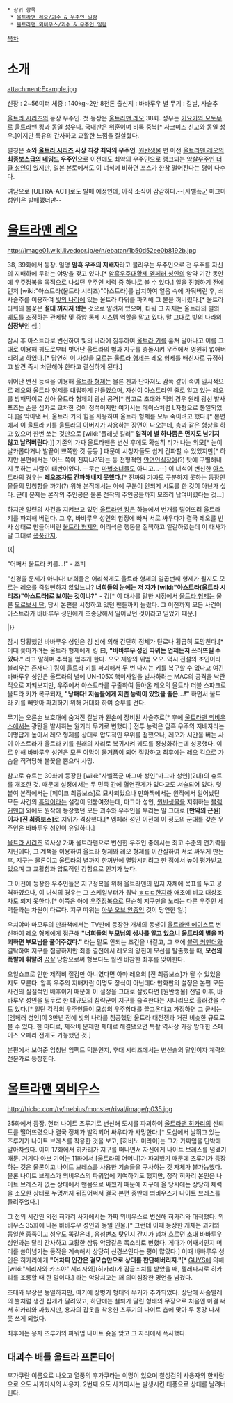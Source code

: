  * 상위 항목 
  * [[울트라맨 레오/괴수 & 우주인 일람]]
  * [[울트라맨 뫼비우스/괴수 & 우주인 일람]]

[[목차]]
= 소개 =
attachment:Example.jpg

신장 : 2~56미터
체중 : 140kg~2만 8천톤
출신지 : 바바루우 별
무기 : 칼날, 사슬추

[[울트라 시리즈]]의 등장 우주인. 첫 등장은 [[울트라맨 레오]] 38화. 성우는 [[키요카와 모토무]]로 [[울트라맨 킹]]과 동일 성우다. 국내판은 [[위훈]]이며 비록 중복[* [[사코미즈 신고]]와 동일 성우.]이지만 특유의 간사하고 교활한 느낌을 잘살렸다.

별칭은 '''쇼와 [[울트라 시리즈]] 사상 최강 최악의 우주인'''. [[원반생물]] 편 이전 [[울트라맨 레오]]의 '''[[최종보스]]급의 [[네임드]] 우주인'''으로 이전에도 최악의 우주인으로 랭크되는 [[암살우주인 너클 성인]]이 있지만, 일본 본토에서도 이 녀석에 비하면 포스가 한참 떨어진다는 평이 다수다.

여담으로 [ULTRA-ACT]로도 발매 예정인데, 아직 소식이 감감하다.--[사벨폭군 마그마 성인]은 발매했더만--

= [[울트라맨 레오]] =
http://image01.wiki.livedoor.jp/e/n/ebatan/1b50d52ee0b8192b.jpg

38, 39화에서 등장. 일명 '''암흑 우주의 지배자'''라고 불리우는 우주인으로 전 우주를 자신의 지배하에 두려는 야망을 갖고 있다.[* [[암흑우주대황제 엠페러 성인]]의 암약 기간 동안에 우주정복을 목적으로 나섰던 우주인 세력 중 하나로 볼 수 있다.] 일을 진행하기 전에 먼저 [wiki:"아스트라(울트라 시리즈)"아스트라]를 납치하여 얼음 속에 가둬버린 후, 쇠사슬추를 이용하여 [[빛의 나라]]에 있는 울트라 타워를 파괴해 그 불을 꺼버렸다.[* 울트라 타워의 불꽃은 '''절대 꺼지지 않는''' 것으로 알려져 있으며, 타워 그 자체는 울트라의 별의 궤도를 조정하는 관제탑 및 중앙 통제 시스템 역할을 맡고 있다. 말 그대로 빛의 나라의 '''심장부'''인 셈.] 

잠시 후 아스트라로 변신하여 빛의 나라에 침투하여 [[울트라 키]]를 훔쳐 달아나고 이를 그대로 이용해 궤도로부터 벗어난 울트라의 별과 지구를 충돌시켜 우주에서 영원히 없애버리려고 하였다.[* 당연히 이 사실을 모르는 [[울트라 형제]]는 레오 형제를 배신자로 규정하고 발견 즉시 처단해야 한다고 결심하게 된다.]

뛰어난 변신 능력을 이용해 [[울트라 형제]]는 물론 겐과 단마저도 감쪽 같이 속여 일시적으로 레오와 울트라 형제를 대립하게 만들었으며, 자신이 아스트라인 줄로 알고 있는 레오를 방패막이로 삼아 울트라 형제의 광선 공격[* 참고로 초대와 잭의 경우 원래 광선 발사 포즈는 손을 십자로 교차한 것이 정석이지만 여기서는 에이스처럼 L자형으로 통일되었다.]을 막아낸 뒤, 울트라 키의 힘을 사용하여 울트라 형제를 모두 죽이려고 했다.[* 본편에서 이 울트라 키를 [[울트라의 아버지]]가 사용하는 장면이 나오는데, [[총]]과 같은 형상을 하고 있으며 한번 쏘는 것만으로 [wiki:"플래닛 킬러" '''일격에 별 하나쯤은 먼지도 남기지 않고 날려버린다.''']] 기존의 가짜 울트라맨은 변신 후에도 확실히 티가 나는 외모[* 눈이 날카롭다거나 발끝이 뾰쪽한 것 등등.] 때문에 시청자들도 쉽게 간파할 수 있었지만[* 하지만 본편에서는 '어느 쪽이 진짜냐?'라는 등 전형적인 [[안면인식장애]](?) 탓에 구별해내지 못하는 사람이 태반이었다. --무슨 [[마법소녀물]]도 아니고...--] 이 녀석이 변신한 [[아스트라]]의 경우는 '''레오조차도 간파해내지 못했다'''.[* 진짜와 가짜도 구분하지 못하는 등장인물들의 멍청함을 까기(?) 위해 본작에서는 아예 구분이 안되게 시도를 한 것이 아닌가 싶다. 근데 문제는 본작의 주인공은 물론 전작의 주인공들까지 모조리 낚여버렸다는 것...]

하지만 일련의 사건을 지켜보고 있던 [[울트라맨 킹]]은 하늘에서 번개를 떨어뜨려 울트라 키를 파괴해 버린다. 그 후, 바바루우 성인의 함정에 빠져 서로 싸우다가 결국 레오를 빈사 상태로 만들어버린 [[울트라 형제]]의 어리석은 행동을 질책하고 일갈하였는데 이 대사가 말 그대로 [[폭풍간지]].

{{|

"어째서 울트라 키를...!" - 조피

"신경쓸 문제가 아니다! 너희들은 어리석게도 울트라 형제의 일곱번째 형제가 될지도 모르는 레오를 죽일뻔하지 않았느냐? '''너희들의 눈에는 저 자가 [wiki:"아스트라(울트라 시리즈)"아스트라]로 보이는 것이냐?"''' - 킹[* 이 대사를 말한 시점에서 [[울트라 형제]]는 물론 [[모로보시 단]], 당시 본편을 시청하고 있던 팬들까지 놀랐다. 그 이전까지 모든 사건이 아스트라가 바바루우 성인에게 조종당해서 일어났던 것이라고 믿었기 때문.]

|}}

잠시 당황했던 바바루우 성인은 킹 빔에 의해 간단히 정체가 탄로나 황급히 도망친다.[* 이때 쫓아가려는 울트라 형제에게 킹 曰, '''"바바루우 성인 따위는 언제든지 쓰러뜨릴 수 있다."''' 라고 말하며 추적을 멈추게 한다. 오오 제왕의 위엄 오오. 역시 전설의 초인이라 불리우는 존재다.] 킹이 울트라 키를 파괴해서 두 번 다시는 키를 복구할 수 없다고 여긴 바바루우 성인은 울트라의 별에 UN-105X 핵미사일을 발사하려는 MAC의 공격을 낙관적으로 지켜보지만, 우주에서 아스트라를 구출하여 돌아온 레오의 울트라 더블 스파크로 울트라 키가 복구되자, '''"낭패다! 저놈들에게 저런 능력이 있었을 줄은...!"''' 하면서 울트라 키를 빼앗아 파괴하기 위해 거대화 하여 승부를 건다.

무기는 오른손 보호대에 숨겨진 칼날과 왼손에 장비된 사슬추로[* 후에 [[울트라맨 뫼비우스]]에서는 광탄을 발사하는 원거리 무기로 변했다.] 전투 능력은 암흑 우주의 지배자라는 이명답게 높아서 레오 형제를 상대로 압도적인 우위를 점했으나, 레오가 시간을 버는 사이 아스트라가 울트라 키를 원래의 자리로 복귀시켜 궤도를 정상화하는데 성공했다. 이로 인해 바바루우 성인은 모든 야망이 물거품이 되어 절망하고 최후에는 레오 킥으로 가슴을 직격당해 불꽃을 뿜으며 사망.

참고로 슈트는 30화에 등장한 [wiki:"사벨폭군 마그마 성인"마그마 성인](2대)의 슈트를 개조한 것. 때문에 설정에서는 두 민족 간에 혈연관계가 있다고도 서술되어 있다. 덧붙여 본작에서는 [페이크 최종보스]로 묘사되었으나 만화책에서는 원작에서 일어났던 모든 사건의 [[흑막]]이라는 설정이 덧붙여졌는데, 마그마 성인, [[원반생물]]을 지휘하는 [[블랙 커맨더]] 외에도 원작에 등장했던 모든 괴수와 우주인을 부리는 말 그대로 '''[만악의 근원]이자 [진 최종보스]'''로 지위가 격상했다.[* 엠페러 성인 이전에 이 정도의 군대를 갖춘 우주인은 바바루우 성인이 유일하다.]

[[울트라 시리즈]] 역사상 가짜 울트라맨으로 변신한 우주인 중에서는 최고 수준의 연기력을 지닌데다, 그 계책을 이용하여 울트라 형제와 레오 형제를 이간질하여 서로 싸우게 만든 후, 지구는 물론이고 울트라의 별까지 한꺼번에 멸망시키려고 한 점에서 높이 평가받고 있으며 그 교활함과 압도적인 강함으로 인기가 높다. 

그 이전에 등장한 우주인들은 지구정복을 위해 울트라맨의 입지 자체에 목표를 두고 공격하였으나, 이 녀석의 경우는 그 스케일부터가 워낙 [[ㅎㄷㄷ]]한지라 애초에 비교 대상조차도 되지 못한다.[* 이쪽은 아예 [[우주정복]]으로 단순히 지구만을 노리는 다른 우주인 세력들과는 차원이 다르다. 지구 따위는 [[아웃 오브 안중]]인 것이 당연한 일.]

우치야마 마모루의 만화책에서는 TV판에 등장한 개체의 동생이 [[울트라맨 에이스]]로 변신하여 레오 형제에게 접근해 '''"너희들의 부모님의 생사를 알고 있으니 울트라의 별을 파괴하면 부모님을 풀어주겠다."''' 라는 말도 안되는 조건을 내걸고, 그 후에 [[블랙 커맨더]]와 결탁하여 지구를 침공하지만 최종 결전에서 레오의 양친이 모선을 탈출했을 때, '''모선의 폭발에 휘말려''' [[끔살]] 당함으로써 형보다도 훨씬 비참한 최후를 맞이한다.

오일쇼크로 인한 제작비 절감만 아니였다면 아마 레오의 [진 최종보스]가 될 수 있었을지도 모른다. 암흑 우주의 지배자란 이명도 장식이 아닌데다 만화판의 설정은 본편 모든 사건의 실질적인 배후이기 때문에 이 설정을 그대로 살렸다면 [원반생물] 전멸 이후, 바바루우 성인을 필두로 한 대규모의 침략군이 지구를 습격한다는 시나리오로 흘러갔을 수도 있다.[* 일단 각각의 우주인들이 모성의 우주함대를 끌고온다고 가정하면 그 군세는 [엠페러 성인]이 3만년 전에 빛의 나라를 침공했던 울트라 대전쟁과 거진 비슷한 규모로 볼 수 있다. 한 마디로, 제작비 문제만 제대로 해결됐으면 특촬 역사상 가장 방대한 스페이스 오페라 전개도 가능했던 것.]

본편에서 보여준 엄청난 임팩트 덕분인지, 후대 시리즈에서는 변신술의 달인이자 계략의 전문가로 등장한다.

= [[울트라맨 뫼비우스]] =
http://hicbc.com/tv/mebius/monster/rival/image/p035.jpg

35화에서 등장. 헌터 나이트 츠루기로 변신해 도시를 파괴하여 [[울트라맨 히카리]]의 신뢰도를 떨어뜨렸으나 결국 정체가 발각되어 싸우다가 사망한다.[* 도심에서 날뛰고 있는 츠루기가 나이트 브레스를 착용한 것을 보고, [히비노 미라이]는 그가 가짜임을 단박에 알아차렸다. 이미 17화에서 히카리가 지구를 떠나면서 자신에게 나이트 브레스를 넘겼기 때문. 거기다 아브 기어는 11화에서 [울트라의 어머니]가 파괴했기 때문에 츠루기가 등장하는 것은 물론이고 나이트 브레스를 사용한 기술들을 구사하는 것 자체가 불가능했다. 물론 나이트 브레스가 뫼비우스의 파워업에 기여하기도 했지만, 정작 히카리 본인은 나이트 브레스가 없는 상태에서 맨몸으로 싸웠기 때문에 지구에 올 당시에는 상당히 체력을 소모한 상태로 누명까지 뒤집어써서 결국 본편 중반에 뫼비우스가 나이트 브레스를 돌려주었다.]

그 전의 시간인 외전 히카리 사가에서는 가짜 뫼비우스로 변신해 히카리와 대적했다. 뫼비우스 35화에 나온 바바루우 성인과 동일 인물.[* 그런데 이때 등장한 개체는 과거와 동일한 종족이고 성우도 똑같은데, 음성변조 탓인지 간지가 넘쳐 흐르던 초대 바바루우 성인과는 달리 간사하고 교활한 삼류 악당같은 목소리로 변했다. 게다가 어째서인지 머리를 쓸어넘기는 동작을 계속해서 상당히 신경쓰인다는 평이 많았다.] 이때 바바루우 성인은 히카리에게 '''"어차피 인간은 겉모습만으로 상대를 판단해버리지."'''[* [[GUYS]]에 의해 [wiki:"세리자와 카즈야" 세리자와](히카리)가 감금조치를 받았을 때, 텔레파시로 히카리를 조롱할 때 한 말이다.] 라는 악당치고는 꽤 의미심장한 명언을 남겼다.

초대와 무장은 동일하지만, 여기에 장병기 형태의 무기가 추가되었다. 상단에 사슴벌레의 뿔처럼 생긴 집게가 달려있고, 하단에는 철퇴가 달린 형태의 무장으로 처음엔 이걸 써서 히카리와 싸웠지만, 용자의 갑옷을 착용한 츠루기의 나이트 춉에 맞아 두 동강 나서 못 쓰게 되었다.

최후에는 용자 츠루기의 파워업 나이트 슛을 맞고 그 자리에서 폭사했다.

== 대괴수 배틀 울트라 프론티어 ==
후가쿠란 이름으로 나오고 열풍의 후가쿠라는 이명이 있으며 칠성검의 사용자의 한사람으로 요도 사카마시의 사용자. 2번째 요도 사카마시는 발생시킨 태풍으로 상대를 날려버린다.
